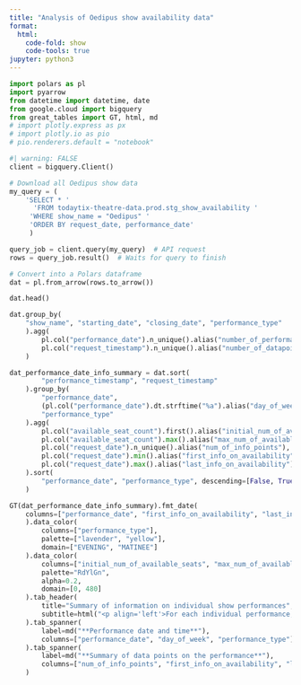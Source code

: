 ```yaml
---
title: "Analysis of Oedipus show availability data"
format:
  html:
    code-fold: show
    code-tools: true
jupyter: python3
---
```


```python
import polars as pl
import pyarrow
from datetime import datetime, date
from google.cloud import bigquery
from great_tables import GT, html, md
# import plotly.express as px
# import plotly.io as pio
# pio.renderers.default = "notebook"
```

```python
#| warning: FALSE
client = bigquery.Client()

# Download all Oedipus show data
my_query = (
    'SELECT * '
      'FROM todaytix-theatre-data.prod.stg_show_availability '
     'WHERE show_name = "Oedipus" '
     'ORDER BY request_date, performance_date'
     )

query_job = client.query(my_query)  # API request
rows = query_job.result()  # Waits for query to finish

# Convert into a Polars dataframe
dat = pl.from_arrow(rows.to_arrow())
```

```python
dat.head()
```

```python
dat.group_by(
    "show_name", "starting_date", "closing_date", "performance_type"
    ).agg(
        pl.col("performance_date").n_unique().alias("number_of_performances"),
        pl.col("request_timestamp").n_unique().alias("number_of_datapoints_on_the_performance")
    )
```

```python
dat_performance_date_info_summary = dat.sort(
        "performance_timestamp", "request_timestamp"
    ).group_by(
        "performance_date",
        (pl.col("performance_date").dt.strftime("%a").alias("day_of_week")),
        "performance_type"
    ).agg(
        pl.col("available_seat_count").first().alias("initial_num_of_available_seats"),
        pl.col("available_seat_count").max().alias("max_num_of_available_seats"),
        pl.col("request_date").n_unique().alias("num_of_info_points"),
        pl.col("request_date").min().alias("first_info_on_availability"),
        pl.col("request_date").max().alias("last_info_on_availability")
    ).sort(
        "performance_date", "performance_type", descending=[False, True]
    )
```

```python
GT(dat_performance_date_info_summary).fmt_date(
    columns=["performance_date", "first_info_on_availability", "last_info_on_availability"], date_style="day_m_year"
    ).data_color(
        columns=["performance_type"],
        palette=["lavender", "yellow"],
        domain=["EVENING", "MATINEE"]
    ).data_color(
        columns=["initial_num_of_available_seats", "max_num_of_available_seats"],
        palette="RdYlGn",
        alpha=0.2,
        domain=[0, 480]
    ).tab_header(
        title="Summary of information on individual show performances",
        subtitle=html("<p align='left'>For each individual performance, we obtain a daily data point on show availability for each day from 18th October up until the day of the performance. Since our data collection started after the start of sale of tickets, the earlier performances will have fewer data points. We also show the number of tickets available at the start of data collection, and the maximum number of tickets seen available during the data collection period.</p>")
    ).tab_spanner(
        label=md("**Performance date and time**"),
        columns=["performance_date", "day_of_week", "performance_type"]
    ).tab_spanner(
        label=md("**Summary of data points on the performance**"),
        columns=["num_of_info_points", "first_info_on_availability", "last_info_on_availability", "initial_num_of_available_seats", "max_num_of_available_seats"]
    )
```

